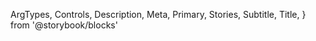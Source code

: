   ArgTypes,
  Controls,
  Description,
  Meta,
  Primary,
  Stories,
  Subtitle,
  Title,
} from '@storybook/blocks'


<Meta of={SwitchStories} />

<Title />

<Subtitle />

<Description />

---

## Props

On top of all the props, attributes and event handler you can set on a
`<button />` element, the component accepts the following props:

<ArgTypes />

<Stories includePrimary={false} title="Switches" />

## Playground

<Primary />

<Controls />
